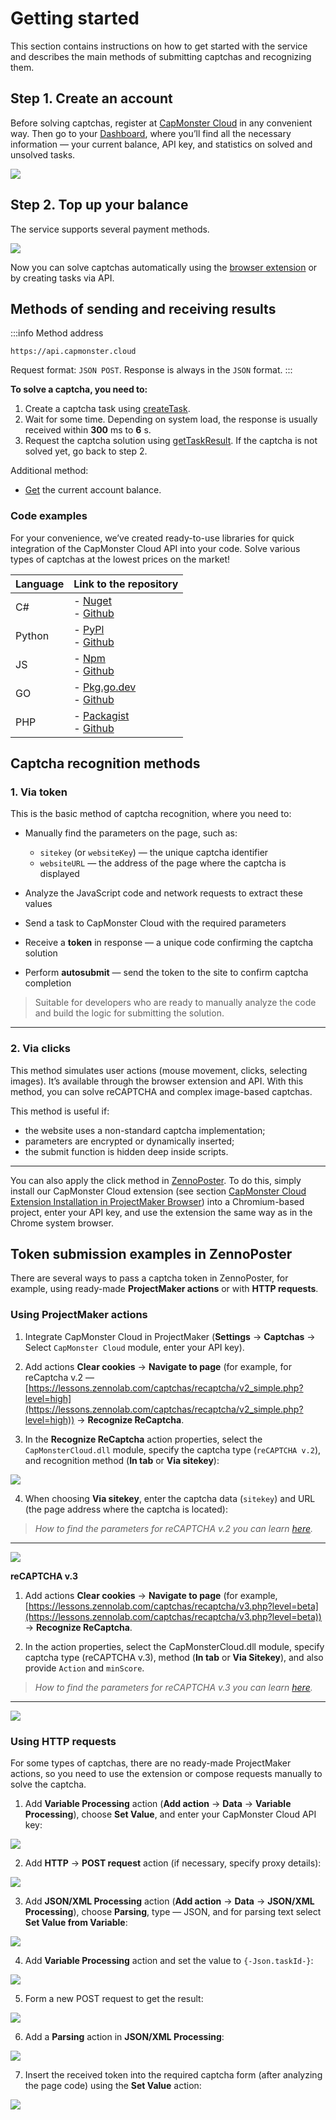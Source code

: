 ﻿---
sidebar_position: 1
# id: my-home-doc
# slug: /
---


<ArticleHead slug="getting-start" />

# Getting started

This section contains instructions on how to get started with the service and describes the main methods of submitting captchas and recognizing them.

## Step 1. Create an account

Before solving captchas, register at [CapMonster Cloud](https://capmonster.cloud/) in any convenient way. Then go to your [Dashboard](https://capmonster.cloud/Dashboard), where you’ll find all the necessary information — your current balance, API key, and statistics on solved and unsolved tasks.

![](./images/dashboard.png)

## Step 2. Top up your balance

The service supports several payment methods.

![](./images/payment.png)

Now you can solve captchas automatically using the [browser extension](../docs/extension) or by creating tasks via API.

## Methods of sending and receiving results

:::info Method address
```http
https://api.capmonster.cloud
```
Request format: `JSON POST`.
Response is always in the `JSON` format.
:::

**To solve a captcha, you need to:**

1. Create a captcha task using [createTask](api/methods/create-task.mdx).
2. Wait for some time. Depending on system load, the response is usually received within **300** ms to **6** s.
3. Request the captcha solution using [getTaskResult](api/methods/get-task-result.mdx). If the captcha is not solved yet, go back to step 2.

Additional method:

* [Get](api/methods/get-balance.mdx) the current account balance.

### Code examples

For your convenience, we’ve created ready-to-use libraries for quick integration of the CapMonster Cloud API into your code. Solve various types of captchas at the lowest prices on the market!

|**Language**|**Link to the repository**|
| :- | :- | 
|С#|- [Nuget](https://www.nuget.org/packages/Zennolab.CapMonsterCloud.Client)<br /> - [Github](https://github.com/ZennoLab/capmonstercloud-client-dotnet) |
|Python|- [PyPl](https://pypi.org/project/capmonstercloudclient/)<br /> - [Github](https://github.com/ZennoLab/capmonstercloud-client-python)|
|JS|- [Npm](https://www.npmjs.com/package/@zennolab_com/capmonstercloud-client)<br /> - [Github](https://github.com/ZennoLab/capmonstercloud-client-js)|
|GO|- [Pkg.go.dev](https://pkg.go.dev/github.com/ZennoLab/capmonstercloud-client-go)<br /> - [Github](https://github.com/ZennoLab/capmonstercloud-client-go)|
|PHP|- [Packagist](https://packagist.org/packages/zennolab/capmonstercloud.client)<br /> - [Github](https://github.com/ZennoLab/capmonstercloud-client-php)|

## Captcha recognition methods

### 1. Via token

This is the basic method of captcha recognition, where you need to:

* Manually find the parameters on the page, such as:

  * `sitekey` (or `websiteKey`) — the unique captcha identifier
  * `websiteURL` — the address of the page where the captcha is displayed
* Analyze the JavaScript code and network requests to extract these values
* Send a task to CapMonster Cloud with the required parameters
* Receive a **token** in response — a unique code confirming the captcha solution
* Perform **autosubmit** — send the token to the site to confirm captcha completion

> Suitable for developers who are ready to manually analyze the code and build the logic for submitting the solution.

---

### 2. Via clicks

This method simulates user actions (mouse movement, clicks, selecting images). It’s available through the browser extension and API. With this method, you can solve reCAPTCHA and complex image-based captchas.

This method is useful if:

* the website uses a non-standard captcha implementation;
* parameters are encrypted or dynamically inserted;
* the submit function is hidden deep inside scripts.

---

You can also apply the click method in [ZennoPoster](https://zennolab.com/en/products/zennoposter/). To do this, simply install our CapMonster Cloud extension (see section [CapMonster Cloud Extension Installation in ProjectMaker Browser](extension/install-instruction.mdx)) into a Chromium-based project, enter your API key, and use the extension the same way as in the Chrome system browser.

## Token submission examples in ZennoPoster

There are several ways to pass a captcha token in ZennoPoster, for example, using ready-made **ProjectMaker actions** or with **HTTP requests**.

### Using ProjectMaker actions

1. Integrate CapMonster Cloud in ProjectMaker (**Settings** → **Captchas** → Select `CapMonster Cloud` module, enter your API key).

2. Add actions **Clear cookies** → **Navigate to page** (for example, for reCaptcha v.2 — [https://lessons.zennolab.com/captchas/recaptcha/v2_simple.php?level=high](https://lessons.zennolab.com/captchas/recaptcha/v2_simple.php?level=high)) → **Recognize ReCaptcha**.

3. In the **Recognize ReCaptcha** action properties, select the `CapMonsterCloud.dll` module, specify the captcha type (`reCAPTCHA v.2`), and recognition method (**In tab** or **Via sitekey**):

![](./images/getting-started-1.png)

4. When choosing **Via sitekey**, enter the captcha data (`sitekey`) and URL (the page address where the captcha is located):

> *How to find the parameters for reCAPTCHA v.2 you can learn [here](./captchas/no-captcha-task#how-to-find-all-required-parameters-to-create-a-task).*

---

![](./images/getting-started-2.png)

**reCAPTCHA v.3**

1. Add actions **Clear cookies** → **Navigate to page** (for example, [https://lessons.zennolab.com/captchas/recaptcha/v3.php?level=beta](https://lessons.zennolab.com/captchas/recaptcha/v3.php?level=beta)) → **Recognize ReCaptcha**.

2. In the action properties, select the CapMonsterCloud.dll module, specify captcha type (reCAPTCHA v.3), method (**In tab** or **Via Sitekey**), and also provide `Action` and `minScore`.

> *How to find the parameters for reCAPTCHA v.3 you can learn [here](./captchas/recaptcha-v3-task#how-to-find-all-required-parameters-to-create-a-task).*

---

![](./images/getting-started-3.png)

<!-- ### hCaptcha

1. Add the “Recognize hCaptcha” action into your project after navigating to the page with the captcha;

2. In the “Recognize hCaptcha” action properties, choose the method (In tab or Via Sitekey). If using Sitekey, enter the sitekey and captcha page URL:

![](./images/getting-started-4.png) -->

### Using HTTP requests

For some types of captchas, there are no ready-made ProjectMaker actions, so you need to use the extension or compose requests manually to solve the captcha.

1. Add **Variable Processing** action (**Add action** → **Data** → **Variable Processing**), choose **Set Value**, and enter your CapMonster Cloud API key:

![](./images/getting-started-5.png)

2. Add **HTTP** → **POST request** action (if necessary, specify proxy details):

![](./images/getting-started-6.png)

3. Add **JSON/XML Processing** action (**Add action** → **Data** → **JSON/XML Processing**), choose **Parsing**, type — JSON, and for parsing text select **Set Value from Variable**:

![](./images/getting-started-7.png)

4. Add **Variable Processing** action and set the value to `{-Json.taskId-}`:

![](./images/getting-started-8.png)

5. Form a new POST request to get the result:

![](./images/getting-started-9.png)

6. Add a **Parsing** action in **JSON/XML Processing**:

![](./images/getting-started-10.png)

7. Insert the received token into the required captcha form (after analyzing the page code) using the **Set Value** action:

![](./images/getting-started-11.png)


